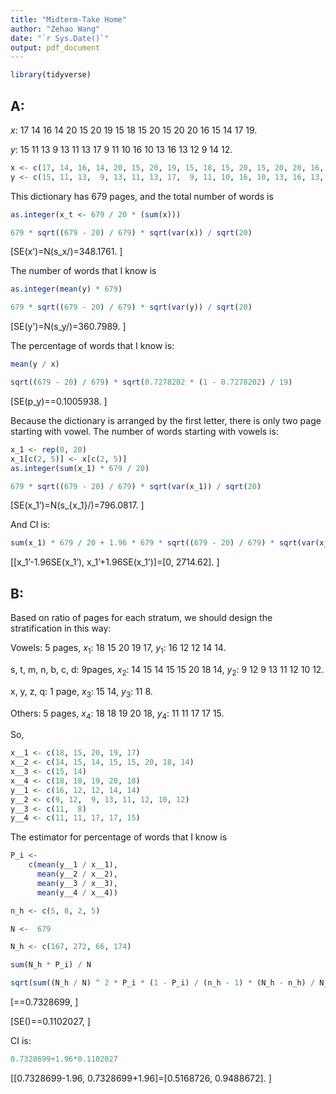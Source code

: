 ```yaml
---
title: "Midterm-Take Home"
author: "Zehao Wang"
date: "`r Sys.Date()`"
output: pdf_document
---
```


```r
library(tidyverse)
```

## A: 

$x:$ 17 14 16 14 20 15 20 19 15 18 15 20 15 20 20 16 15 14 17 19. 

$y:$ 15 11 13  9 13 11 13 17  9 11 10 16 10 13 16 13 12  9 14 12. 
```r
x <- c(17, 14, 16, 14, 20, 15, 20, 19, 15, 18, 15, 20, 15, 20, 20, 16, 15, 14, 17, 19)
y <- c(15, 11, 13,  9, 13, 11, 13, 17,  9, 11, 10, 16, 10, 13, 16, 13, 12,  9, 14, 12)
```

This dictionary has 679 pages, and the total number of words is

```r
as.integer(x_t <- 679 / 20 * (sum(x)))
```

```r
679 * sqrt((679 - 20) / 679) * sqrt(var(x)) / sqrt(20)
```


\[SE(x')=N\sqrt{\frac{N-n}{N}}(s_x/\sqrt{n})=348.1761. \]


The number of words that I know is

```r
as.integer(mean(y) * 679)
```


```r
679 * sqrt((679 - 20) / 679) * sqrt(var(y)) / sqrt(20)
```

\[SE(y')=N\sqrt{\frac{N-n}{N}}(s_y/\sqrt{n})=360.7989. \]

The percentage of words that I know is: 

```r
mean(y / x)
```
```r
sqrt((679 - 20) / 679) * sqrt(0.7278202 * (1 - 0.7278202) / 19)
```

\[SE(p_y)=\sqrt{\frac{N-n}{N}}\sqrt{\frac{p_y(1-p_y)}{n-1}}=0.1005938. \]

Because the dictionary is arranged by the first letter, there is only two page starting with vowel. The number of words starting with vowels is: 


```r
x_1 <- rep(0, 20)
x_1[c(2, 5)] <- x[c(2, 5)]
as.integer(sum(x_1) * 679 / 20)
```

```r
679 * sqrt((679 - 20) / 679) * sqrt(var(x_1)) / sqrt(20)
```

\[SE(x_1')=N\sqrt{\frac{N-n}{N}}(s_{x_1}/\sqrt{n})=796.0817. \]

And CI is: 

```r
sum(x_1) * 679 / 20 + 1.96 * 679 * sqrt((679 - 20) / 679) * sqrt(var(x_1)) / sqrt(20)
```

\[[x_1'-1.96\times SE(x_1'), x_1'+1.96\times SE(x_1')]=[0, 2714.62]. \]

## B: 

Based on ratio of pages for each stratum, we should design the stratification in this way: 

Vowels: 5 pages, $x_1$:  18 15 20 19 17, $y_1$: 16 12 12 14 14. 

s, t, m, n, b, c, d: 9pages, $x_2$: 14 15 14 15 15 20 18 14, $y_2$: 9 12  9 13 11 12 10 12. 

x, y, z, q: 1 page, $x_3$: 15  14, $y_3$: 11  8. 

Others: 5 pages, $x_4$: 18 18 19 20 18, $y_4$: 11 11 17 17 15. 

So, 
```r
x__1 <- c(18, 15, 20, 19, 17)
x__2 <- c(14, 15, 14, 15, 15, 20, 18, 14)
x__3 <- c(15, 14)
x__4 <- c(18, 18, 19, 20, 18)
y__1 <- c(16, 12, 12, 14, 14)
y__2 <- c(9, 12,  9, 13, 11, 12, 10, 12)
y__3 <- c(11,  8)
y__4 <- c(11, 11, 17, 17, 15)
```

The estimator for percentage of words that I know is 

```r
P_i <-
    c(mean(y__1 / x__1),
      mean(y__2 / x__2),
      mean(y__3 / x__3),
      mean(y__4 / x__4))

n_h <- c(5, 8, 2, 5)

N <-  679

N_h <- c(167, 272, 66, 174)

sum(N_h * P_i) / N

sqrt(sum((N_h / N) ^ 2 * P_i * (1 - P_i) / (n_h - 1) * (N_h - n_h) / N_h))

```

\[\hat{p}=\frac{\sum H_hP_h}{N}=0.7328699, \]

\[SE(\hat{p})=\sqrt{\sum (N_h/N)^2\frac{p_h(1-p_h)}{n_h-1}\frac{N_h-n_h}{N_h}}=0.1102027, \]


CI is: 
```r
0.7328699+1.96*0.1102027
```

\[[0.7328699-1.96\times 0.1102027, 0.7328699+1.96\times 0.1102027]=[0.5168726, 0.9488672]. \]